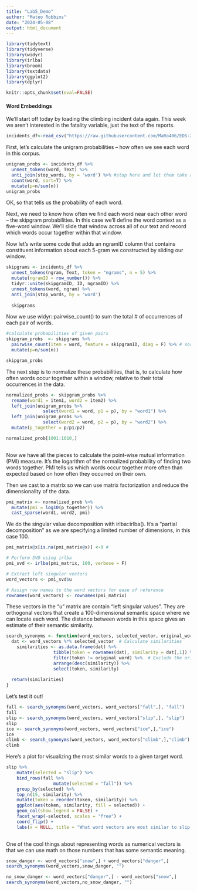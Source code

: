 ```yaml
---
title: "Lab5_Demo"
author: "Mateo Robbins"
date: "2024-05-08"
output: html_document
---
```


```r
library(tidytext)
library(tidyverse)
library(widyr)
library(irlba) 
library(broom) 
library(textdata)
library(ggplot2)
library(dplyr)
```

```r
knitr::opts_chunk$set(eval=FALSE)
```

#### Word Embeddings

We'll start off today by loading the climbing incident data again. This week we aren't interested in the fatality variable, just the text of the reports.

```r
incidents_df<-read_csv("https://raw.githubusercontent.com/MaRo406/EDS-231-text-sentiment/main/data/climbing_reports_model_dat.csv")
```

First, let's calculate the unigram probabilities -- how often we see each word in this corpus.

```r
unigram_probs <- incidents_df %>%
  unnest_tokens(word, Text) %>%
  anti_join(stop_words, by = 'word') %>% #stop here and let them take a stab
  count(word, sort=T) %>%
  mutate(p=n/sum(n))
unigram_probs
```

OK, so that tells us the probability of each word.

Next, we need to know how often we find each word near each other word -- the skipgram probabilities. In this case we'll define the word context as a five-word window. We'll slide that window across all of our text and record which words occur together within that window.

Now let's write some code that adds an ngramID column that contains constituent information about each 5-gram we constructed by sliding our window.

```r

skipgrams <- incidents_df %>%
  unnest_tokens(ngram, Text, token = "ngrams", n = 5) %>% 
  mutate(ngramID = row_number()) %>% 
  tidyr::unite(skipgramID, ID, ngramID) %>% 
  unnest_tokens(word, ngram) %>% 
  anti_join(stop_words, by = 'word')
  
  skipgrams
```

Now we use widyr::pairwise_count() to sum the total # of occurrences of each pair of words.

```r
#calculate probabilities of given pairs
skipgram_probs  <- skipgrams %>%
  pairwise_count(item = word, feature = skipgramID, diag = F) %>% # sort = T, upper = F
  mutate(p=n/sum(n))

skipgram_probs
```

The next step is to normalize these probabilities, that is, to calculate how often words occur together within a window, relative to their total occurrences in the data.

```r
normalized_probs <- skipgram_probs %>%
  rename(word1 = item1, word2 = item2) %>% 
  left_join(unigram_probs %>%
              select(word1 = word, p1 = p), by = "word1") %>%
  left_join(unigram_probs %>%
              select(word2 = word, p2 = p), by = "word2") %>%
  mutate(p_together = p/p1/p2)

normalized_prob[1001:1010,] 
  
```

Now we have all the pieces to calculate the point-wise mutual information (PMI) measure. It's the logarithm of the normalized probability of finding two words together. PMI tells us which words occur together more often than expected based on how often they occurred on their own.

Then we cast to a matrix so we can use matrix factorization and reduce the dimensionality of the data.

```r
pmi_matrix <- normalized_prob %>%
  mutate(pmi = log10(p_together)) %>%
  cast_sparse(word1, word2, pmi)

```

We do the singular value decomposition with irlba::irlba(). It's a "partial decomposition" as we are specifying a limited number of dimensions, in this case 100.

```r
pmi_matrix@x[is.na(pmi_matrix@x)] <-0 #

# Perform SVD using irlba
pmi_svd <- irlba(pmi_matrix, 100, verbose = F)

# Extract left singular vectors
word_vectors <- pmi_svd$u

# Assign row names to the word vectors for ease of reference
rownames(word_vectors) <- rownames(pmi_matrix)

```

These vectors in the "u" matrix are contain "left singular values". They are orthogonal vectors that create a 100-dimensional semantic space where we can locate each word. The distance between words in this space gives an estimate of their semantic similarity.


```r
search_synonyms <- function(word_vectors, selected_vector, original_word) {
  dat <- word_vectors %*% selected_vector  # Calculate similarities
    similarities <- as.data.frame(dat) %>%
                  tibble(token = rownames(dat), similarity = dat[,1]) %>%
                  filter(token != original_word) %>%  # Exclude the original word
                  arrange(desc(similarity)) %>%
                  select(token, similarity)
  
  return(similarities)
}
```

Let's test it out!

```r
fall <- search_synonyms(word_vectors, word_vectors["fall",], "fall")
fall
slip <- search_synonyms(word_vectors, word_vectors["slip",], "slip")
slip
ice <- search_synonyms(word_vectors, word_vectors["ice",],"ice")
ice
climb <- search_synonyms(word_vectors, word_vectors["climb",],"climb")
climb
```

Here's a plot for visualizing the most similar words to a given target word.

```r
slip %>%
    mutate(selected = "slip") %>%
    bind_rows(fall %>%
                  mutate(selected = "fall")) %>%
    group_by(selected) %>%
    top_n(15, similarity) %>% 
    mutate(token = reorder(token, similarity)) %>%
    ggplot(aes(token, similarity, fill = selected)) +
    geom_col(show.legend = FALSE) +
    facet_wrap(~selected, scales = "free") +
    coord_flip() +
    labs(x = NULL, title = "What word vectors are most similar to slip or fall?")
  
```

One of the cool things about representing words as numerical vectors is that we can use math on those numbers that has some semantic meaning.

```r
snow_danger <- word_vectors["snow",] + word_vectors["danger",]
search_synonyms(word_vectors,snow_danger, "")

no_snow_danger <- word_vectors["danger",] - word_vectors["snow",]
search_synonyms(word_vectors,no_snow_danger, "")
```

